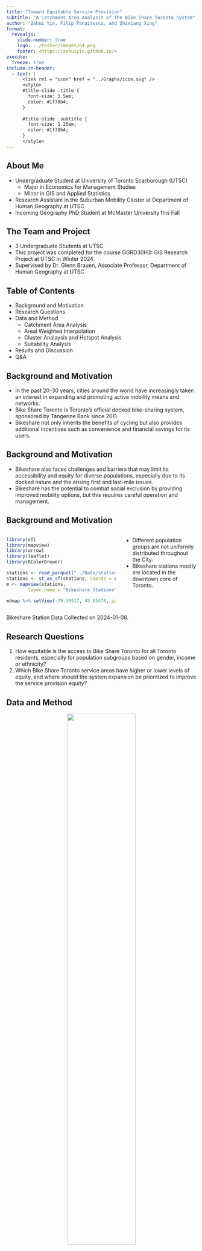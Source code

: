 ```yaml
---
title: "Toward Equitable Service Provision"
subtitle: "A Catchment Area Analysis of The Bike Share Toronto System"
author: "Zehui Yin, Filip Panaitescu, and Shixiang Xing"
format: 
  revealjs:
    slide-number: true
    logo: ../Poster/images/g4.png
    footer: <https://zehuiyin.github.io/>
execute: 
  freeze: true
include-in-header:
  - text: |
      <link rel = "icon" href = "../Graphs/icon.svg" />
      <style>
      #title-slide .title {
        font-size: 1.5em;
        color: #1f78b4;
      }
      
      #title-slide .subtitle {
        font-size: 1.25em;
        color: #1f78b4;
      }
      </style>
---
```


## About Me

* Undergraduate Student at University of Toronto Scarborough (UTSC)
  - Major in Economics for Management Studies
  - Minor in GIS and Applied Statistics
* Research Assistant in the Suburban Mobility Cluster at Department of Human Geography at UTSC
* Incoming Geography PhD Student at McMaster University this Fall

## The Team and Project

* 3 Undergraduate Students at UTSC
* This project was completed for the course GGRD30H3: GIS Research Project at UTSC in Winter 2024.
* Supervised by Dr. Glenn Brauen, Associate Professor, Department of Human Geography at UTSC

## Table of Contents

* Background and Motivation
* Research Questions
* Data and Method
  - Catchment Area Analysis
  - Areal Weighted Interpolation
  - Cluster Analaysis and Hotspot Analysis
  - Suitability Analysis
* Results and Discussion
* Q&A

## Background and Motivation

* In the past 20-30 years, cities around the world have increasingly taken an interest in expanding and promoting active mobility means and networks.
* Bike Share Toronto is Toronto’s official docked bike-sharing system, sponsored by Tangerine Bank since 2011.
* Bikeshare not only inherits the benefits of cycling but also provides additional incentives such as convenience and financial savings for its users.

## Background and Motivation

* Bikeshare also faces challenges and barriers that may limit its accessibility and equity for diverse populations, especially due to its docked nature and the arising first and last-mile issues.
* Bikeshare has the potential to combat social exclusion by providing improved mobility options, but this requires careful operation and management. 

## Background and Motivation

:::: {.columns}

::: {.column width="60%"}
```r
library(sf)
library(mapview)
library(arrow)
library(leaflet)
library(RColorBrewer)

stations <- read_parquet("../Data/stations.parquet")
stations <- st_as_sf(stations, coords = c("lon", "lat"), crs = 4326)
m <- mapview(stations,
        layer.name = "Bikeshare Stations")

m@map %>% setView(-79.38917, 43.65478, zoom = 11)
```
:::

::: {.column width="40%"}
* Different population groups are not uniformly distributed throughout the City.
* Bikeshare stations mostly are located in the downtown core of Toronto.
:::

::::

::: footer
Bikeshare Station Data Collected on 2024-01-08.
:::

## Research Questions

1. How equitable is the access to Bike Share Toronto for all Toronto residents, especially for population subgroups based on gender, income or ethnicity?
2. Which Bike Share Toronto service areas have higher or lower levels of equity, and where should the system expansion be prioritized to improve the service provision equity?

## Data and Method

<p align="center">
  ![](../Graphs/Workflow.png){width="60%"}
</p>

<style type="text/css">
.tg  {border-collapse:collapse;border-color:#ccc;border-spacing:0;border-style:solid;border-width:1px;}
.tg td{background-color:#fff;border-color:#ccc;border-style:solid;border-width:0px;color:#333;
  font-family:Arial, sans-serif;font-size:14px;overflow:hidden;padding:10px 5px;word-break:normal;}
.tg th{background-color:#f0f0f0;border-color:#ccc;border-style:solid;border-width:0px;color:#333;
  font-family:Arial, sans-serif;font-size:14px;font-weight:normal;overflow:hidden;padding:10px 5px;word-break:normal;}
.tg .tg-c3ow{border-color:inherit;text-align:center;vertical-align:top}
.tg .tg-btxf{background-color:#f9f9f9;border-color:inherit;text-align:left;vertical-align:top}
.tg .tg-0pky{border-color:inherit;text-align:left;vertical-align:top}
</style>
<table class="tg">
<thead>
  <tr>
    <th class="tg-c3ow"><span style="font-weight:bold">**Name**</span></th>
    <th class="tg-c3ow"><span style="font-weight:bold">**Description**</span></th>
    <th class="tg-c3ow"><span style="font-weight:bold">**Format**</span></th>
    <th class="tg-c3ow"><span style="font-weight:bold">**Source (URL)**</span></th>
    <th class="tg-c3ow"><span style="font-weight:bold">**Accessed Time**</span></th>
  </tr>
</thead>
<tbody>
  <tr>
    <td class="tg-btxf">Bikeshare Ridership</td>
    <td class="tg-btxf">Toronto bike-share trip data for the whole year 2023</td>
    <td class="tg-btxf">CSV</td>
    <td class="tg-btxf"><a href="https://open.toronto.ca/dataset/bike-share-toronto-ridership-data/" target="_blank" rel="noopener noreferrer">City of Toronto Open Data</a></td>
    <td class="tg-btxf">2024-01-20</td>
  </tr>
  <tr>
    <td class="tg-0pky">Bikeshare Stations</td>
    <td class="tg-0pky">Toronto bike-share station information</td>
    <td class="tg-0pky">JSON</td>
    <td class="tg-0pky"><a href="https://tor.publicbikesystem.net/ube/gbfs/v1/en/station_information" target="_blank" rel="noopener noreferrer">Toronto Parking Authority through GBFS</a></td>
    <td class="tg-0pky">2024-01-08</td>
  </tr>
  <tr>
    <td class="tg-btxf">Road Network</td>
    <td class="tg-btxf">OpenStreetMap road network data for Ontario, Canada</td>
    <td class="tg-btxf">PBF</td>
    <td class="tg-btxf"><a href="https://download.geofabrik.de/north-america/canada/ontario.html" target="_blank" rel="noopener noreferrer">OpenStreetMap through Geofabrik</a></td>
    <td class="tg-btxf">2024-01-08</td>
  </tr>
  <tr>
    <td class="tg-0pky">2021 Census</td>
    <td class="tg-0pky">2021 Canadian Census data</td>
    <td class="tg-0pky"><span style="font-style:italic">sf</span> data.frame</td>
    <td class="tg-0pky"><a href="https://cran.r-project.org/web/packages/cancensus/index.html" target="_blank" rel="noopener noreferrer">Statistics Canada through </a><a href="https://cran.r-project.org/web/packages/cancensus/index.html" target="_blank" rel="noopener noreferrer"><span style="font-style:italic">cancensus</span></a><a href="https://cran.r-project.org/web/packages/cancensus/index.html" target="_blank" rel="noopener noreferrer"> package</a></td>
    <td class="tg-0pky">2024-02-05</td>
  </tr>
</tbody>
</table>

## Catchment Area Analysis

* To measure the coverage area of each bike share station, we calculated the 15-minute walking distance network buffers around them, using the *r5r* package in *R*.
* To avoid overlapping in catchment areas, we created Voronoi polygons based on Euclidean distance for each station and intersected them with the network buffers to get the non-overlapping coverage areas for each bike share station.

## Catchment Area Analysis

```r
catch <- st_read("../Export Geo-results/catchment_areas.gpkg",
                 quiet = TRUE)
catch <- st_transform(catch, crs = 4326)

m <- mapview(catch, zcol = "all_trips",
        at = quantile(catch$all_trips, probs = seq(0, 1, 0.2)),
        col.regions = brewer.pal(9, "GnBu"),
        canvas = T,
        layer.name = "Ridership at Catchment Area")

m@map %>% setView(-79.32464, 43.69037, zoom = 11)
```

## Areal Weighted Interpolation

To construct metrics quantifying the service provision equity, we calculated 8 socio-demographic variables using 2021 Canadian Census Data: 
the percentages of 1\) Females, 2\) Indigenous people, 3\) White people, 4\) Chinese people, 5\) Black people, 6\) Latino people, 7\) people with household total income below \$40,000, and 8\) people with household total income above \$100,000 in 2020 for each census dissemination area (DA) in the City of Toronto.

## Areal Weighted Interpolation

We used the *areal* package in *R* to reshape the census data into the non-overlapping coverage areas, using the areal weighted interpolation method.

![](images/awi_diagram1.png){width="48%"} ![](images/awi_diagram2.png){width="48%"}

## Areal Weighted Interpolation

Formally, areal weighted interpolation involves four steps:

1. Intersecting the non-overlapping coverage areas with the census dissemination areas.
2. Calculating an areal weight for each intersected feature, using $W_i=\frac{A_i}{\sum_i A_{ik}}$.
3. Estimating the share of the population value that occupies the intersected feature, using $E_i=V_j\times W_i$.
4. Summarizing the data based on the target identification number, using $G_k=\sum_i E_{ik}$.

## Areal Weighted Interpolation

* The Toronto Bike Share system-wide socio-demographics were calculated as a weighted average based on ridership at each station, $\overline{x}=\frac{\sum n\times x}{n}$.
  - 2 types of riderships: annual, casual
  - Annual riders only accounts for about 6.27\% of the total trips in 2023.
* Similarly, Toronto city-wide average were calculated as a weighted average based on population count at each DA.

## Cluster Analysis

* We applied the Multivariate Clustering Geoprocessing tool (K-means Clustering) in ArcGIS Pro to the 8 socio-demographic variables of the bike share stations in order to group them into 5 clusters based on their attribute similarities. 
* From these five clusters, we identified existing catchment areas that are relatively more equitable compared to others.

## Cluster Analysis

<p align="center">
 <img src="../Graphs/box_plot.jpg" style="width: 75%;">
</p>

## Hotspot Analysis

* We used Hotspot Analysis or Getis-Ord $Gi^*$ to identify the census DAs that have high or low values of the socio-demographic variables, compared to the surrounding areas. 
* We employed a spatial weight matrix constructed using the 40-nearest neighbours method, along with the row standardized Bisquare Kernel Function, $w_{ij}=[1-(\frac{d_{ij}}{\alpha_i})^2]^2$ and $\sum_j w_{ij}=1$.

## Hotspot Analysis

<p align="center">
 <img src="../Graphs/bisquare.png" style="width: 80%;">
</p>

## Suitability Analysis

* We identified socio-demographic hotspots with a confidence level exceeding 90% and converted them into raster format, with cell values equal to the original socio-demographic variables. 

* We created an approximate 1-kilometre buffer zone raster around the equitable catchment areas identified by the cluster analysis.

## Suitability Analysis

![](../Graphs/low-income_hotspots.jpg){width="48%"} ![](../Graphs/buffer_cluster.png){width="48%"}

## Suitability Analysis

* We computed a weighted sum of these raster layers in ArcGIS Pro to ascertain the most suitable areas for the expansion of the Bike Share Toronto system. 

* The weights for the socio-demographic hotspot layers were set as the inverse of their respective means, $w_i=\frac{1}{\mu_i}$. 

* The buffer layer was assigned a weight of 1.2 to balance the importance of proximity to existing stations against the need to serve underserved populations.

## Results and Discussion

<p align="center">
 <img src="../Poster/images/agg_results.png" style="width: 60%;">
</p>

## Results and Discussion

* Employing catchment area analysis, we discovered disparities in service provision: an oversupply to White, Chinese, and low-income populations contrasted with an undersupply to Black and female demographics. 

* These findings indicate significant opportunities for enhancing the system’s equitable distribution of services. 

## Results and Discussion

<p align="center">
 <img src="../Graphs/Suitability.png" style="width: 80%;">
</p>

## Results and Discussion

* Based on the suitability analysis, the areas with the highest suitability scores include Scarborough’s West Hill, North York, Yorkdale, and predominantly the Jane and Finch area.

* Our analysis is subject to two primary constraints:

  1. Due to the unavailability of historical data for bike share stations, our study is based on real-time station data accessed on January 8, 2024.

  2. The delineation of non-overlapping catchment areas was performed using Euclidean distance.

## Thanks for Listening!

:::: {.columns}

::: {.column width="20%"}
![](../Graphs/qr_code.svg){width=200 height=200}
:::

::: {.column width="80%"}
Please scan the QR code to access an Online Dashboard that summarizes this project.

You can also find the presentation slides, report, and analysis R codes hosted there.
:::

::::

For any questions or further information, feel free to contact me:

- Email: [zehuiyin\@gmail.com](mailto:zehuiyin@gmail.com)
- Twitter: [\@zehuiyin](https://twitter.com/zehuiyin)
- More Projects: <https://zehuiyin.github.io/>
